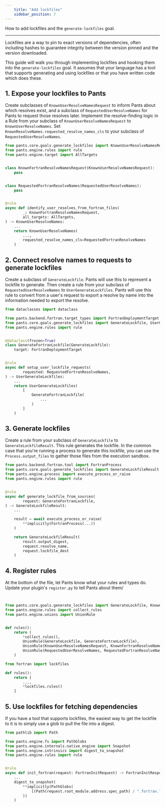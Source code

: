 ```yaml
---
    title: "Add lockfiles"
    sidebar_position: 7
---
```


How to add lockfiles and the `generate-lockfiles` goal.

---
Lockfiles are a way to pin to exact versions of dependencies, often including hashes to guarantee integrity between the version pinned and the version downloaded.

This guide will walk you through implementing lockfiles and hooking them into the `generate-lockfiles` goal. It assumes that your language has a tool that supports generating and using lockfiles or that you have written code which does these.

## 1. Expose your lockfiles to Pants

Create subclasses of `KnownUserResolveNamesRequest` to inform Pants about which resolves exist, and a subclass of `RequestedUserResolveNames` for Pants to request those resolves later. Implement the resolve-finding logic in a Rule from your subclass of `KnownUserResolveNamesRequest` to `KnownUserResolveNames`. Set `KnownResolveNames.requested_resolve_names_cls` to your subclass of `RequestedUserResolveNames`.

```python tab={"label": "pants-plugins/fortran/lockfiles.py"}
from pants.core.goals.generate_lockfiles import KnownUserResolveNamesRequest, RequestedUserResolveNames, KnownUserResolveNames
from pants.engine.rules import rule
from pants.engine.target import AllTargets


class KnownFortranResolveNamesRequest(KnownUserResolveNamesRequest):
    pass


class RequestedFortranResolveNames(RequestedUserResolveNames):
    pass


@rule
async def identify_user_resolves_from_fortran_files(
        _: KnownFortranResolveNamesRequest,
        all_targets: AllTargets,
) -> KnownUserResolveNames:
    ...
    return KnownUserResolveNames(
        ...,
        requested_resolve_names_cls=RequestedFortranResolveNames
    )
```

## 2. Connect resolve names to requests to generate lockfiles

Create a subclass of `GenerateLockfile`. Pants will use this to represent a lockfile to generate. Then create a rule from your subclass of `RequestedUserResolveNames` to `UserGenerateLockfiles`. Pants will use this rule to convert from a user's request to export a resolve by name into the information needed to export the resolve.

```python tab={"label": "pants-plugins/fortran/lockfiles.py"}
from dataclasses import dataclass

from pants.backend.fortran.target_types import FortranDeploymentTarget
from pants.core.goals.generate_lockfiles import GenerateLockfile, UserGenerateLockfiles
from pants.engine.rules import rule


@dataclass(frozen=True)
class GenerateFortranLockfile(GenerateLockfile):
    target: FortranDeploymentTarget


@rule
async def setup_user_lockfile_requests(
        requested: RequestedFortranResolveNames,
) -> UserGenerateLockfiles:
    ...
    return UserGenerateLockfiles(
        [
            GenerateFortranLockfile(
                ...
            )
        ]
    )
```

## 3. Generate lockfiles

Create a rule from your subclass of `GenerateLockfile` to `GenerateLockfileResult`. This rule generates the lockfile. In the common case that you're running a process to generate this lockfile, you can use the `Process.output_files` to gather those files from the execution sandbox.

```python tab={"label": "pants-plugins/fortran/lockfiles.py"}
from pants.backend.fortran.tool import FortranProcess
from pants.core.goals.generate_lockfiles import GenerateLockfileResult
from pants.engine.process import execute_process_or_raise
from pants.engine.rules import rule


@rule
async def generate_lockfile_from_sources(
        request: GenerateFortranLockfile,
) -> GenerateLockfileResult:
    ...

    result = await execute_process_or_raise(
        **implicitly(FortranProcess(...))
    )

    return GenerateLockfileResult(
        result.output_digest,
        request.resolve_name,
        request.lockfile_dest
    )

```

## 4. Register rules

At the bottom of the file, let Pants know what your rules and types do. Update your plugin's `register.py` to tell Pants about them/

```python tab={"label": "pants-plugins/fortran/lockfiles.py"}


from pants.core.goals.generate_lockfiles import GenerateLockfile, KnownUserResolveNamesRequest, RequestedUserResolveNames
from pants.engine.rules import collect_rules
from pants.engine.unions import UnionRule


def rules():
    return (
        *collect_rules(),
        UnionRule(GenerateLockfile, GenerateFortranLockfile),
        UnionRule(KnownUserResolveNamesRequest, KnownFortranResolveNamesRequest),
        UnionRule(RequestedUserResolveNames, RequestedFortranResolveNames),
    )
```

```python tab={"label": "pants-plugins/fortran/register.py"}
from fortran import lockfiles

def rules():
    return [
        ...,
        *lockfiles.rules()
    ]
```

## 5. Use lockfiles for fetching dependencies

If you have a tool that supports lockfiles, the easiest way to get the lockfile to it is to simply use a glob to pull the file into a digest.

```python
from pathlib import Path

from pants.engine.fs import PathGlobs
from pants.engine.internals.native_engine import Snapshot
from pants.engine.intrinsics import digest_to_snapshot
from pants.engine.rules import rule


@rule
async def init_fortran(request: FortranInitRequest) -> FortranInitResponse:
    ...
    digest_to_snapshot(
        **implicitly(PathGlobs(
            [(Path(request.root_module.address.spec_path) / ".fortran.lock").as_posix()]
        ))
    )
```
